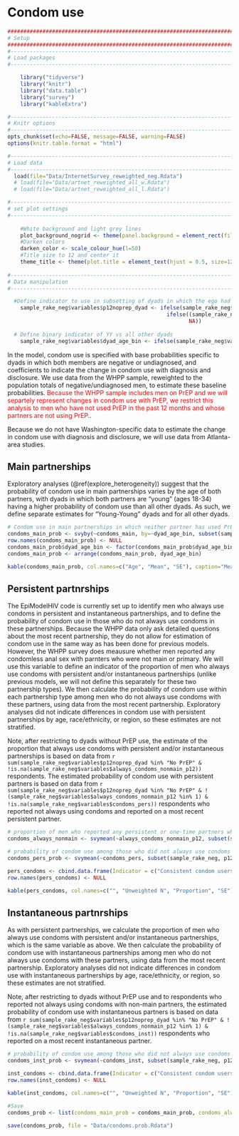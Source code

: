 # Condom use {#condoms}

```r

####################################################################################
# Setup
####################################################################################
#-----------------------------------------------------------------------------------
# Load packages
#-----------------------------------------------------------------------------------

    library("tidyverse")
    library("knitr")
    library("data.table")
    library("survey")
    library("kableExtra")

#-----------------------------------------------------------------------------------
# Knitr options
#-----------------------------------------------------------------------------------
opts_chunk$set(echo=FALSE, message=FALSE, warning=FALSE)
options(knitr.table.format = "html") 

#-----------------------------------------------------------------------------------
# Load data
#-----------------------------------------------------------------------------------
  load(file="Data/InternetSurvey_reweighted_neg.Rdata")
  # load(file="Data/artnet_reweighted_all_w.Rdata")
  # load(file="Data/artnet_reweighted_all_l.Rdata")

#-----------------------------------------------------------------------------------
# set plot settings 
#-----------------------------------------------------------------------------------
    
    #White background and light grey lines
    plot_background_nogrid <- theme(panel.background = element_rect(fill="white", colour = "black")) 
    #Darken colors
    darken_color <- scale_colour_hue(l=50)
    #Title size to 12 and center it 
    theme_title <- theme(plot.title = element_text(hjust = 0.5, size=12)) 
    
#-----------------------------------------------------------------------------------
# Data manipulation
#-----------------------------------------------------------------------------------

  #Define indicator to use in subsetting of dyads in which the ego had not taken PrEP in the past 12 months and the alter was not taking PrEP
    sample_rake_neg$variables$p12noprep_dyad <- ifelse(sample_rake_neg$variables$prep_use_r %in% c("Took PrEP in the past", "Never taken PrEP") & !(sample_rake_neg$variables$monthsago_lastprep %in% c(0:12)) & !(sample_rake_neg$variables$mrp_prep_r %in% 1), "No PrEP", 
                                                  ifelse((sample_rake_neg$variables$prep_use_r %in% c("Currently taking PrEP")) | (sample_rake_neg$variables$prep_use_r %in% c("Took PrEP in the past") & (sample_rake_neg$variables$monthsago_lastprep %in% c(0:12))) | (sample_rake_neg$variables$mrp_prep_r %in% 1), "PrEP",
                                                         NA))
 
  # Define binary indicator of YY vs all other dyads
    sample_rake_neg$variables$dyad_age_bin <- ifelse(sample_rake_neg$variables$dyad_age %in% "YY", "Young-Young", ifelse(!is.na(sample_rake_neg$variables$dyad_age), "Other ages", NA))
```

In the model, condom use is specified with base probabilities specific to dyads in which both members are negative or undiagnosed, and coefficients to indicate the change in condom use with diagnosis and disclosure. We use data from the WHPP sample, reweighted to the population totals of negative/undiagnosed men, to estimate these baseline probabilities. <span style="color:red">Because the WHPP sample includes men on PrEP and we will separtely represent changes in condom use with PrEP, we restrict this analysis to men who have not used PrEP in the past 12 months and whose partners are not using PrEP.</span>.

Because we do not have Washington-specific data to estimate the change in condom use with diagnosis and disclosure, we will use data from Atlanta-area studies.

## Main partnerships
Exploratory analyses (\@ref(explore_heterogeneity)) suggest that the probability of condom use in main partnerships varies by the age of both partners, with dyads in which both partners are "young" (ages 18-34) having a higher probability of condom use than all other dyads. As such, we define separate estimates for "Young-Young" dyads and for all other dyads.
```r
# Condom use in main partnerships in which neither partner has used PrEP
condoms_main_prob <- svyby(~condoms_main, by=~dyad_age_bin, subset(sample_rake_neg, p12noprep_dyad %in% "No PrEP"), FUN=svymean, na.rm=TRUE)
row.names(condoms_main_prob) <- NULL
condoms_main_prob$dyad_age_bin <- factor(condoms_main_prob$dyad_age_bin, levels = c("Young-Young", "Other ages"))
condoms_main_prob <- arrange(condoms_main_prob, dyad_age_bin)

kable(condoms_main_prob, col.names=c("Age", "Mean", "SE"), caption="Mean probability of condom use in main partnerships by age of both partners", digits = c(0,4,4)) %>% kable_styling(full_width=F, position="center") %>% column_spec(1, width = "3cm") %>% column_spec(2:3, width="2cm")
```

## Persistent partnrships
The EpiModelHIV code is currently set up to identify men who always use condoms in persistent and instantaneous partnerships, and to define the probability of condom use in those who do not always use condoms in these partnerships. Because the WHPP data only ask detailed questions about the most recent partnership, they do not allow for estimation of condom use in the same way as has been done for previous models. However, the WHPP survey does meausure whether men reported any condomless anal sex with parnters who were not main or primary. We will use this variable to define an indicator of the proportion of men who always use condoms with persistent and/or instantaneous partnerships (unlike previous models, we will not define this separately for these two partnership types). We then calculate the probability of condom use within each partnership type among men who do not always use condoms with these partners, using data from the most recent partnership. Exploratory analyses did not indicate differences in condom use with persistent partnerships by age, race/ethnicity, or region, so these estimates are not stratified.

Note, after restricting to dyads without PrEP use, the estimate of the proportion that always use condoms with persistent and/or instantaneous partnerships is based on data from `r sum(sample_rake_neg$variables$p12noprep_dyad %in% "No PrEP" & !is.na(sample_rake_neg$variables$always_condoms_nonmain_p12))` respondents. The estimated probability of condom use with persistent partners is based on data from `r sum(sample_rake_neg$variables$p12noprep_dyad %in% "No PrEP" & !(sample_rake_neg$variables$always_condoms_nonmain_p12 %in% 1) & !is.na(sample_rake_neg$variables$condoms_pers))` respondents who reported not always using condoms and reported on a most recent persistent partner.

```r
# proportion of men who reported any persistent or one-time partners who reported always using condoms with those partners
condoms_always_nonmain <- svymean(~always_condoms_nonmain_p12, subset(sample_rake_neg, p12noprep_dyad %in% "No PrEP"), na.rm=TRUE)

# probability of condom use among those who did not always use condoms with non-main partners
condoms_pers_prob <- svymean(~condoms_pers, subset(sample_rake_neg, p12noprep_dyad %in% "No PrEP" & !(always_condoms_nonmain_p12 %in% 1)), na.rm=TRUE)

pers_condoms <- cbind.data.frame(Indicator = c("Consistent condom users with non-main partners", "Probability of condom use if not a consistent condom user"), N = c(sum(sample_rake_neg$variables$p12noprep_dyad %in% "No PrEP" & !is.na(sample_rake_neg$variables$always_condoms_nonmain_p12)), sum(sample_rake_neg$variables$p12noprep_dyad %in% "No PrEP" & !(sample_rake_neg$variables$always_condoms_nonmain_p12 %in% 1) & !is.na(sample_rake_neg$variables$condoms_pers))), Percent = c(condoms_always_nonmain[1], condoms_pers_prob[1]), SE = c(round(SE(condoms_always_nonmain),4), round(SE(condoms_pers_prob),4)))
row.names(pers_condoms) <- NULL

kable(pers_condoms, col.names=c("", "Unweighted N", "Proportion", "SE"), caption="Condom use in persistent partnerships", digits = c(0,0,4,4)) %>% kable_styling(full_width=F, position="center") %>% column_spec(1, width = "9cm") %>% column_spec(2:4, width="2cm")


```

## Instantaneous partnrships
As with persistent partnerships, we calculate the proportion of men who always use condoms with persistent and/or instantaneous partnerships, which is the same variable as above. We then calculate the probability of condom use with instantaneous partnerships among men who do not always use condoms with these partners, using data from the most recent partnership. Exploratory analyses did not indicate differences in condom use with instantaneous partnerships by age, race/ethnicity, or region, so these estimates are not stratified.

Note, after restricting to dyads without PrEP use and to respondents who reported not always using condoms with non-main partners, the estimated probability of condom use with instantaneous partners is based on data from `r sum(sample_rake_neg$variables$p12noprep_dyad %in% "No PrEP" & !(sample_rake_neg$variables$always_condoms_nonmain_p12 %in% 1) & !is.na(sample_rake_neg$variables$condoms_inst))` respondents who reported on a most recent instantaneous partner.

```r
# probability of condom use among those who did not always use condoms with non-main partners
condoms_inst_prob <- svymean(~condoms_inst, subset(sample_rake_neg, p12noprep_dyad %in% "No PrEP" & !(always_condoms_nonmain_p12 %in% 1)), na.rm=TRUE)

inst_condoms <- cbind.data.frame(Indicator = c("Consistent condom users with non-main partners", "Probability of condom use if not a consistent condom user"), N = c(sum(sample_rake_neg$variables$p12noprep_dyad %in% "No PrEP" & !is.na(sample_rake_neg$variables$always_condoms_nonmain_p12)), sum(sample_rake_neg$variables$p12noprep_dyad %in% "No PrEP" & !(sample_rake_neg$variables$always_condoms_nonmain_p12 %in% 1) & !is.na(sample_rake_neg$variables$condoms_inst))), Percent = c(condoms_always_nonmain[1], condoms_inst_prob[1]), SE = c(round(SE(condoms_always_nonmain),4), round(SE(condoms_inst_prob),4)))
row.names(inst_condoms) <- NULL

kable(inst_condoms, col.names=c("", "Unweighted N", "Proportion", "SE"), caption="Condom use in instantaneous partnerships", digits = c(0,0,4,4)) %>% kable_styling(full_width=F, position="center") %>% column_spec(1, width = "9cm") %>% column_spec(2:4, width="2cm")


```

```r
#Save
condoms_prob <- list(condoms_main_prob = condoms_main_prob, condoms_always_nonmain = condoms_always_nonmain[1], condoms_pers_prob = condoms_pers_prob[1], condoms_inst_prob = condoms_inst_prob[1])

save(condoms_prob, file = "Data/condoms.prob.Rdata")
```